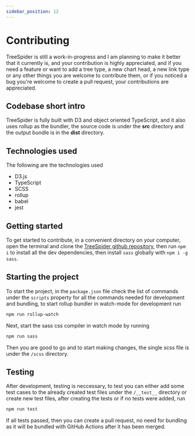 ```yaml
---
sidebar_position: 12
---
```



# Contributing

TreeSpider is still a work-in-progress and I am planning to make it better that it currently is, and your contribution is highly appreciated, and if you need a feature or want to add a tree type, a new chart head, a new link type or any other things you are welcome to contribute them, or if you noticed a bug you're welcome to create a pull request, your contributions are appreciated.
  
## Codebase short intro
  
TreeSpider is fully built with D3 and object oriented TypeScript, and it also uses rollup as the bundler, the source code is under the **src** directory and the output bundle is in the **dist** directory.
  
## Technologies used
  
The following are the technologies used
  
- D3.js
- TypeScript
- SCSS
- rollup
- babel
- jest
  
## Getting started
  
To get started to contribute, in a convenient directory on your computer, open the terminal and clone the [TreeSpider github repository](https://github.com/paulosabayomi/treeSpider), then run `npm i` to install all the dev dependencies, then install `sass` globally with `npm i -g sass`.  
  
## Starting the project
  
To start the project, in the `package.json` file check the list of commands under the `scripts` property for all the commands needed for development and bundling, to start rollup bundler in watch-mode for development run

```bash
npm run rollup-watch
```
  
Next, start the sass css compiler in watch mode by running
  
```bash
npm run sass
```
  
Then you are good to go and to start making changes, the single scss file is under the `/scss` directory.  
  
## Testing
  
After development, testing is neccessary, to test you can either add some test cases to the already created test files under the `/__test__` directory or create new test files, after creating the tests or if no tests were added, run 

```bash
npm run test
```

If all tests passed, then you can create a pull request, no need for bundling as it will be bundled with GitHub Actions after it has been merged.
